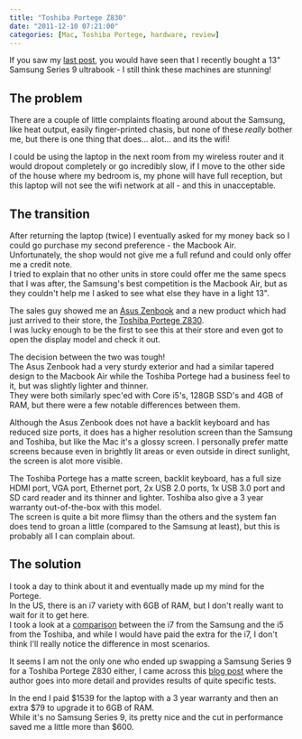 ```yaml
---
title: "Toshiba Portege Z830"
date: "2011-12-10 07:21:00"
categories: [Mac, Toshiba Portege, hardware, review]
---
```


If you saw my [last post](/2011/11/13-core-i7-samsung-series-9-ultrabook.html), you would have seen that I recently bought a 13" Samsung Series 9 ultrabook - I still think these machines are stunning!

## The problem

There are a couple of little complaints floating around about the Samsung, like heat output, easily finger-printed chasis, but none of these _really_ bother me, but there is one thing that does... alot... and its the wifi!

I could be using the laptop in the next room from my wireless router and it would dropout completely or go incredibly slow, if I move to the other side of the house where my bedroom is, my phone will have full reception, but this laptop will not see the wifi network at all - and this in unacceptable.

## The transition

After returning the laptop (twice) I eventually asked for my money back so I could go purchase my second preference - the Macbook Air.  
Unfortunately, the shop would not give me a full refund and could only offer me a credit note.  
I tried to explain that no other units in store could offer me the same specs that I was after, the Samsung's best competition is the Macbook Air, but as they couldn't help me I asked to see what else they have in a light 13".

The sales guy showed me an [Asus Zenbook](http://zenbook.asus.com/) and a new product which had just arrived to their store, the [Toshiba Portege Z830](http://us.toshiba.com/computers/laptops/portege/z830/).  
I was lucky enough to be the first to see this at their store and even got to open the display model and check it out.

The decision between the two was tough!  
The Asus Zenbook had a very sturdy exterior and had a similar tapered design to the Macbook Air while the Toshiba Portege had a business feel to it, but was slightly lighter and thinner.  
They were both similarly spec'ed with Core i5's, 128GB SSD's and 4GB of RAM, but there were a few notable differences between them.

Although the Asus Zenbook does not have a backlit keyboard and has reduced size ports, it does has a higher resolution screen than the Samsung and Toshiba, but like the Mac it's a glossy screen. I personally prefer matte screens because even in brightly lit areas or even outside in direct sunlight, the screen is alot more visible.

The Toshiba Portege has a matte screen, backlit keyboard, has a full size HDMI port, VGA port, Ethernet port, 2x USB 2.0 ports, 1x USB 3.0 port and SD card reader and its thinner and lighter. Toshiba also give a 3 year warranty out-of-the-box with this model.  
The screen is quite a bit more flimsy than the others and the system fan does tend to groan a little (compared to the Samsung at least), but this is probably all I can complain about.

## The solution

I took a day to think about it and eventually made up my mind for the Portege.  
In the US, there is an i7 variety with 6GB of RAM, but I don't really want to wait for it to get here.  
I took a look at a [comparison](http://ark.intel.com/compare/54616,56858) between the i7 from the Samsung and the i5 from the Toshiba, and while I would have paid the extra for the i7, I don't think I'll really notice the difference in most scenarios.

It seems I am not the only one who ended up swapping a Samsung Series 9 for a Toshiba Portege Z830 either, I came across this [blog post](http://thessdreview.com/our-reviews/sata-3/toshiba-z830-13-3-ultrabook-laptop-review-toshiba-creates-one-amazing-ultrabook/) where the author goes into more detail and provides results of quite specific tests.

In the end I paid $1539 for the laptop with a 3 year warranty and then an extra $79 to upgrade it to 6GB of RAM.  
While it's no Samsung Series 9, its pretty nice and the cut in performance saved me a little more than $600.
